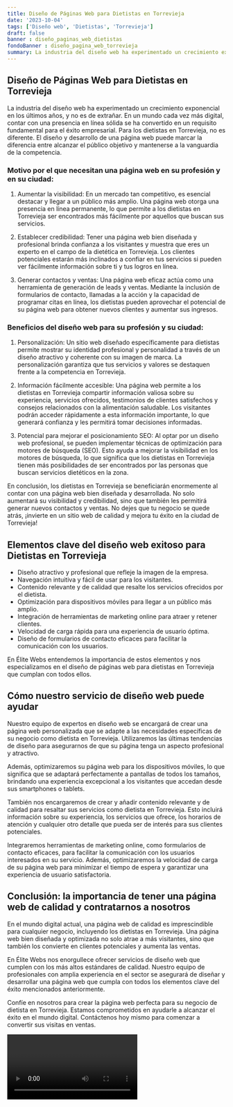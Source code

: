 ```yaml
---
title: Diseño de Páginas Web para Dietistas en Torrevieja
date: '2023-10-04'
tags: ['Diseño web', 'Dietistas', 'Torrevieja']
draft: false
banner : diseño_paginas_web_dietistas
fondoBanner : diseño_pagina_web_torrevieja
summary: La industria del diseño web ha experimentado un crecimiento exponencial en los últimos años, y no es de extrañar. En un mundo cada vez más digital, contar con una presencia en línea sólida se ha convertido en un requisito fundamental para el éxito empresarial. Para los dietistas en Torrevieja, no es diferente. El diseño y desarrollo de una página web puede marcar la diferencia entre alcanzar el público objetivo y mantenerse a la vanguardia de la competencia.
---
```


## Diseño de Páginas Web para Dietistas en Torrevieja

La industria del diseño web ha experimentado un crecimiento exponencial en los últimos años, y no es de extrañar. En un mundo cada vez más digital, contar con una presencia en línea sólida se ha convertido en un requisito fundamental para el éxito empresarial. Para los dietistas en Torrevieja, no es diferente. El diseño y desarrollo de una página web puede marcar la diferencia entre alcanzar el público objetivo y mantenerse a la vanguardia de la competencia.

### Motivo por el que necesitan una página web en su profesión y en su ciudad:

1. Aumentar la visibilidad: En un mercado tan competitivo, es esencial destacar y llegar a un público más amplio. Una página web otorga una presencia en línea permanente, lo que permite a los dietistas en Torrevieja ser encontrados más fácilmente por aquellos que buscan sus servicios.

2. Establecer credibilidad: Tener una página web bien diseñada y profesional brinda confianza a los visitantes y muestra que eres un experto en el campo de la dietética en Torrevieja. Los clientes potenciales estarán más inclinados a confiar en tus servicios si pueden ver fácilmente información sobre ti y tus logros en línea.

3. Generar contactos y ventas: Una página web eficaz actúa como una herramienta de generación de leads y ventas. Mediante la inclusión de formularios de contacto, llamadas a la acción y la capacidad de programar citas en línea, los dietistas pueden aprovechar el potencial de su página web para obtener nuevos clientes y aumentar sus ingresos.

### Beneficios del diseño web para su profesión y su ciudad:

1. Personalización: Un sitio web diseñado específicamente para dietistas permite mostrar su identidad profesional y personalidad a través de un diseño atractivo y coherente con su imagen de marca. La personalización garantiza que tus servicios y valores se destaquen frente a la competencia en Torrevieja.

2. Información fácilmente accesible: Una página web permite a los dietistas en Torrevieja compartir información valiosa sobre su experiencia, servicios ofrecidos, testimonios de clientes satisfechos y consejos relacionados con la alimentación saludable. Los visitantes podrán acceder rápidamente a esta información importante, lo que generará confianza y les permitirá tomar decisiones informadas.

3. Potencial para mejorar el posicionamiento SEO: Al optar por un diseño web profesional, se pueden implementar técnicas de optimización para motores de búsqueda (SEO). Esto ayuda a mejorar la visibilidad en los motores de búsqueda, lo que significa que los dietistas en Torrevieja tienen más posibilidades de ser encontrados por las personas que buscan servicios dietéticos en la zona.

En conclusión, los dietistas en Torrevieja se beneficiarán enormemente al contar con una página web bien diseñada y desarrollada. No solo aumentará su visibilidad y credibilidad, sino que también les permitirá generar nuevos contactos y ventas. No dejes que tu negocio se quede atrás, ¡invierte en un sitio web de calidad y mejora tu éxito en la ciudad de Torrevieja!

<GifSeo />

<Cta />

## Elementos clave del diseño web exitoso para Dietistas en Torrevieja

- Diseño atractivo y profesional que refleje la imagen de la empresa.
- Navegación intuitiva y fácil de usar para los visitantes.
- Contenido relevante y de calidad que resalte los servicios ofrecidos por el dietista.
- Optimización para dispositivos móviles para llegar a un público más amplio.
- Integración de herramientas de marketing online para atraer y retener clientes.
- Velocidad de carga rápida para una experiencia de usuario óptima.
- Diseño de formularios de contacto eficaces para facilitar la comunicación con los usuarios.

En Élite Webs entendemos la importancia de estos elementos y nos especializamos en el diseño de páginas web para dietistas en Torrevieja que cumplan con todos ellos.

## Cómo nuestro servicio de diseño web puede ayudar

Nuestro equipo de expertos en diseño web se encargará de crear una página web personalizada que se adapte a las necesidades específicas de su negocio como dietista en Torrevieja. Utilizaremos las últimas tendencias de diseño para asegurarnos de que su página tenga un aspecto profesional y atractivo.

Además, optimizaremos su página web para los dispositivos móviles, lo que significa que se adaptará perfectamente a pantallas de todos los tamaños, brindando una experiencia excepcional a los visitantes que accedan desde sus smartphones o tablets.

También nos encargaremos de crear y añadir contenido relevante y de calidad para resaltar sus servicios como dietista en Torrevieja. Esto incluirá información sobre su experiencia, los servicios que ofrece, los horarios de atención y cualquier otro detalle que pueda ser de interés para sus clientes potenciales.

Integraremos herramientas de marketing online, como formularios de contacto eficaces, para facilitar la comunicación con los usuarios interesados en su servicio. Además, optimizaremos la velocidad de carga de su página web para minimizar el tiempo de espera y garantizar una experiencia de usuario satisfactoria.

## Conclusión: la importancia de tener una página web de calidad y contratarnos a nosotros

En el mundo digital actual, una página web de calidad es imprescindible para cualquier negocio, incluyendo los dietistas en Torrevieja. Una página web bien diseñada y optimizada no solo atrae a más visitantes, sino que también los convierte en clientes potenciales y aumenta las ventas.

En Élite Webs nos enorgullece ofrecer servicios de diseño web que cumplen con los más altos estándares de calidad. Nuestro equipo de profesionales con amplia experiencia en el sector se asegurará de diseñar y desarrollar una página web que cumpla con todos los elementos clave del éxito mencionados anteriormente.

Confíe en nosotros para crear la página web perfecta para su negocio de dietista en Torrevieja. Estamos comprometidos en ayudarle a alcanzar el éxito en el mundo digital. Contáctenos hoy mismo para comenzar a convertir sus visitas en ventas.

<Video />

<CtaBot job='Dietistas' city='Torrevieja'/>

<Gmaps query='Torrevieja+españa+maps' />